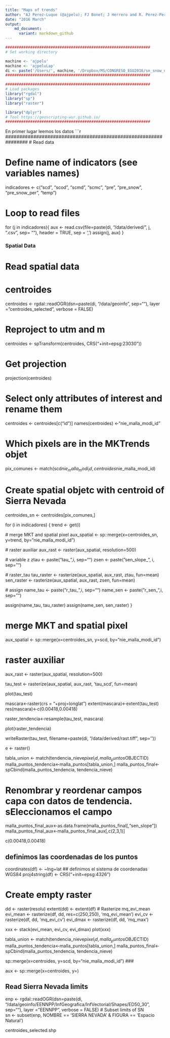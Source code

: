 ```yaml
---
title: "Maps of trends"
author: "AJ Perez-Luque (@ajpelu); FJ Bonet; J Herrero and R. Perez-Perez"
date: "2016 March"
output:  
    md_document:
      variant: markdown_github
---
```


```r
################################################################
# Set working directory 

machine <- 'ajpelu'
machine <- 'ajpeluLap'
di <- paste('/Users/', machine, '/Dropbox/MS/CONGRESO_EGU2016/sn_snow_egu_2016', sep='')
################################################################
```

```r
################################################################
# Load packages 
library("rgdal")
library("sp")
library("raster")

library("dplyr")
# Tool https://geoscripting-wur.github.io/ 
################################################################
```

En primer lugar leemos los datos
```r
################################################################
# Read data

# Define name of indicators (see variables names)
indicadores <- c("scd", "scod", "scmd", "scmc", "pre", "pre_snow", "pre_snow_per", "temp")

# Loop to read files 
for (j in indicadores){ 
  aux <- read.csv(file=paste(di, "/data/derived/", j, ".csv", sep= ""),
              header = TRUE,
              sep = ',')
  assign(j, aux)
}

### Spatial Data
# Read spatial data
# centroides
centroides <- rgdal::readOGR(dsn=paste(di, "/data/geoinfo", sep=""),
                             layer = "centroides_selected", verbose = FALSE)

# Reproject to utm and m
centroides <- spTransform(centroides, CRS("+init=epsg:23030"))

# Get projection 
projection(centroides) 

# Select only attributes of interest and rename them
centroides <- centroides[c("id")]
names(centroides) <-"nie_malla_modi_id"

# Which pixels are in the MKTrends objet
pix_comunes <- match(scd$nie_malla_modi_id, centroides$nie_malla_modi_id)

# Create spatial objetc with centroid of Sierra Nevada
centroides_sn <- centroides[pix_comunes,]


for (i in indicadores) { 
  trend <- get(i)
  
  # merge MKT and spatial pixel 
  aux_spatial <- sp::merge(x=centroides_sn, y=trend, by="nie_malla_modi_id")
  
  # raster auxiliar 
  aux_rast <- raster(aux_spatial, resolution=500)
  
  # variable z
  ztau <- paste("tau_",i, sep="")
  zsen <- paste("sen_slope_", i, sep="")
  
  # raster_tau
  tau_raster <- rasterize(aux_spatial, aux_rast, ztau, fun=mean)
  sen_raster <- rasterize(aux_spatial, aux_rast, zsen, fun=mean)
  
  # assign 
  name_tau <- paste("r_tau_",i, sep="")
  name_sen <- paste("r_sen_",i, sep="")
  
  assign(name_tau, tau_raster)
  assign(name_sen, sen_raster)
  }



































# merge MKT and spatial pixel 
aux_spatial <- sp::merge(x=centroides_sn, y=scd, by="nie_malla_modi_id")

# raster auxiliar 
aux_rast <- raster(aux_spatial, resolution=500)


tau_test <- rasterize(aux_spatial, aux_rast, 'tau_scd', fun=mean)


plot(tau_test)



mascara<-raster(crs = "+proj=longlat")
extent(mascara)<-extent(tau_test)
res(mascara)<-c(0.00418,0.00418)

raster_tendencia<-resample(tau_test, mascara)

plot(raster_tendencia)



writeRaster(tau_test, filename=paste(di, "/data/derived/rast.tiff", sep=''))



e <- raster()





tabla_union <- match(tendencia_nieve$pixel_id, malla_puntos$OBJECTID)
malla_puntos_tendencia<-malla_puntos[tabla_union,]
malla_puntos_final<-spCbind(malla_puntos_tendencia, tendencia_nieve)

# Renombrar y reordenar campos capa con datos de tendencia. sEleccionamos el campo
malla_puntos_final_aux<-as.data.frame(malla_puntos_final[,"sen_slope"])
malla_puntos_final_aux<-malla_puntos_final_aux[,c(2,3,1)]












c(0.00418,0.00418)


## definimos las coordenadas de los puntos
coordinates(df) <- ~lng+lat
## definimos el sistema de coordenadas WGS84
proj4string(df) <- CRS("+init=epsg:4326")

# Create empty raster
dd <- raster(resolu)
extent(dd) <- extent(df)
# Rasterize mq_evi_mean
evi_mean <- rasterize(df, dd, res=c(250,250), 'mq_evi_mean')
evi_cv <- rasterize(df, dd, 'mq_evi_cv')
evi_dmax <- rasterize(df, dd, 'mq_max')

xxx <- stack(evi_mean, evi_cv, evi_dmax)
plot(xxx)






tabla_union <- match(tendencia_nieve$pixel_id, malla_puntos$OBJECTID)
malla_puntos_tendencia<-malla_puntos[tabla_union,]
malla_puntos_final<-spCbind(malla_puntos_tendencia, tendencia_nieve)



sp::merge(x=centroides, y=scd, by="nie_malla_modi_id")
### 

aux <- sp::merge(x=centroides, y=)











## Read Sierra Nevada limits
enp <- rgdal::readOGR(dsn=paste(di, "/data/geoinfo/EENNPP/InfGeografica/InfVectorial/Shapes/ED50_30", sep=""),
                      layer = "EENNPP", verbose = FALSE)
# Subset limits of SN                      
sn <- subset(enp, NOMBRE == 'SIERRA NEVADA' & FIGURA == 'Espacio Natural')

centroides_selected.shp





